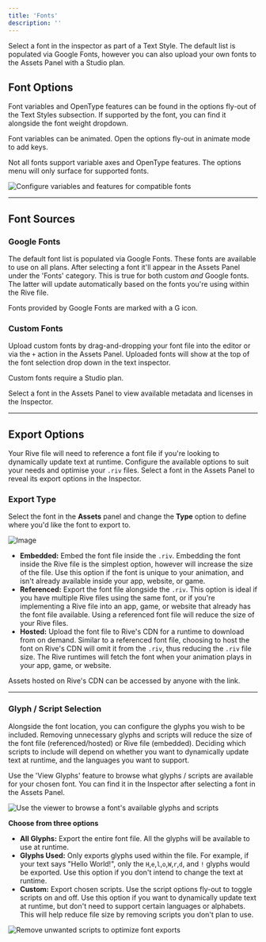 ```yaml
---
title: 'Fonts'
description: ''
---
```


Select a font in the inspector as part of a Text Style. The default list is populated via Google Fonts, however you can also upload your own fonts to the Assets Panel with a Studio plan.

## Font Options 

Font variables and OpenType features can be found in the options fly-out of the Text Styles subsection. If supported by the font, you can find it alongside the font weight dropdown.

<Info>Font variables can be animated. Open the options fly-out in animate mode to add keys.</Info>

<Info>Not all fonts support variable axes and OpenType features. The options menu will only surface for supported fonts.</Info>

![Configure variables and features for compatible fonts](https://ucarecdn.com/54d2b525-81bf-48b0-b4b0-99acfc6ea62d/)

---

## Font Sources 

### Google Fonts 

The default font list is populated via Google Fonts. These fonts are available to use on all plans. After selecting a font it'll appear in the Assets Panel under the 'Fonts' category. This is true for both custom *and* Google fonts. The latter will update automatically based on the fonts you're using within the Rive file.

<Info>Fonts provided by Google Fonts are marked with a G icon.</Info>

### Custom Fonts 

Upload custom fonts by drag-and-dropping your font file into the editor or via the `+` action in the Assets Panel. Uploaded fonts will show at the top of the font selection drop down in the text inspector.

<Info>Custom fonts require a Studio plan.</Info>

<Info>Select a font in the Assets Panel to view available metadata and licenses in the Inspector.</Info>

---

## Export Options 

Your Rive file will need to reference a font file if you're looking to dynamically update text at runtime. Configure the available options to suit your needs and optimise your `.riv` files. Select a font in the Assets Panel to reveal its export options in the Inspector.

### Export Type 

Select the font in the **Assets** panel and change the **Type** option to define where you'd like the font to export to.

![Image](https://ucarecdn.com/3e0e6c7f-2dcb-49a4-bc3c-8fcd32c7605e/)

- **Embedded:** Embed the font file inside the `.riv`. Embedding the font inside the Rive file is the simplest option, however will increase the size of the file. Use this option if the font is unique to your animation, and isn't already available inside your app, website, or game.
- **Referenced:** Export the font file alongside the `.riv`. This option is ideal if you have multiple Rive files using the same font, or if you're implementing a Rive file into an app, game, or website that already has the font file available. Using a referenced font file will reduce the size of your Rive files.
- **Hosted:** Upload the font file to Rive's CDN for a runtime to download from on demand. Similar to a referenced font file, choosing to host the font on Rive's CDN will omit it from the `.riv`, thus reducing the `.riv` file size. The Rive runtimes will fetch the font when your animation plays in your app, game, or website.

<Info>Assets hosted on Rive's CDN can be accessed by anyone with the link.</Info>

---

### Glyph / Script Selection

Alongside the font location, you can configure the glyphs you wish to be included. Removing unnecessary glyphs and scripts will reduce the size of the font file (referenced/hosted) or Rive file (embedded). Deciding which scripts to include will depend on whether you want to dynamically update text at runtime, and the languages you want to support.

<Info>Use the 'View Glyphs' feature to browse what glyphs / scripts are available for your chosen font. You can find it in the Inspector after selecting a font in the Assets Panel.</Info>

![Use the viewer to browse a font's available glyphs and scripts](https://ucarecdn.com/5dca4473-2bd7-44b2-a1d7-677dc14c58f8/)

**Choose from three options**

- **All Glyphs:** Export the entire font file. All the glyphs will be available to use at runtime.
- **Glyphs Used:** Only exports glyphs used within the file. For example, if your text says "Hello World!", only the `H`,`e`,`l`,`o`,`W`,`r`,`d`, and `!` glyphs would be exported. Use this option if you don't intend to change the text at runtime.
- **Custom:** Export chosen scripts. Use the script options fly-out to toggle scripts on and off. Use this option if you want to dynamically update text at runtime, but don't need to support certain languages or alphabets. This will help reduce file size by removing scripts you don't plan to use.

![Remove unwanted scripts to optimize font exports](https://ucarecdn.com/2610dd6a-5b58-49cf-8c75-c58558185c02/)
